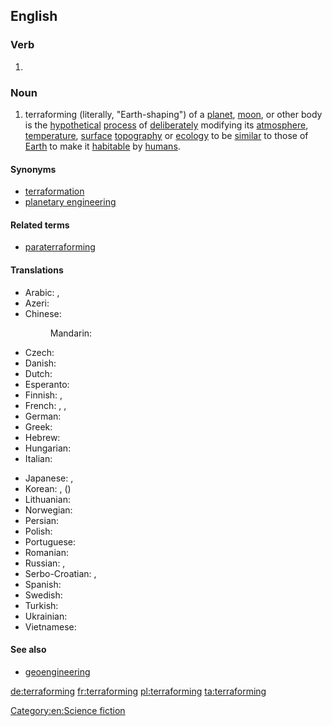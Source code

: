 ==English==

===Verb===
{{head|en}}

# {{present participle of|terraform}}

===Noun===
{{wikipedia}}
{{en-noun|-}}

# terraforming (literally, "Earth-shaping") of a [[planet]], [[moon]], or other body is the [[hypothetical]] [[process]] of [[deliberately]] modifying its [[atmosphere]], [[temperature]], [[surface]] [[topography]] or [[ecology]] to be [[similar]] to those of [[Earth]] to make it [[habitable]] by [[human|humans]].

====Synonyms====
* [[terraformation]]
* [[planetary engineering]]

====Related terms====
* [[paraterraforming]]

====Translations====
{{trans-top|planetary engineering}}
* Arabic: {{t-|ar|إعادة تأهيل|f|tr=ʾiʿādat taʾhīl}},  {{t-|ar|تيرافورمينغ|m|tr=teraforming, tīrāfūrminġ}}
* Azeri: {{t-|az|terraformalaşdırılma}}
* Chinese:
*: Mandarin: {{t+|cmn|地球化|tr=dìqiúhuà|sc=Hani}}
* Czech: {{t-|cs|terraformace|f}}
* Danish: {{t-|da|terraformning}}
* Dutch: {{t-|nl|terravorming}}
* Esperanto: {{t-|eo|teroformigo|m}}
* Finnish: {{t-|fi|maankaltaistaminen}},  {{t-|fi|terraformointi}}
* French: {{t+|fr|terraformation|f}},  {{t+|fr|terraforming|m}},  {{t+|fr|terraformage|m}}
* German: {{t+|de|Terraforming|n}}
* Greek: {{t-|el|γαιοπλασία|f|tr=gaioplasía|sc=Grek}}
* Hebrew: {{t+|he|הארצה|f|tr=ha'aratsa}}
* Hungarian: {{t-|hu|terraformálás}}
* Italian: {{t-|it|terraformazione|f}}
{{trans-mid}}
* Japanese: {{t-|ja|テラフォーミング|tr=terafōmingu}},  {{t-|ja|地球化|tr=ちきゅうか, chikyūka}}
* Korean: {{t-|ko|테라포밍|tr=terapoming|sc=Hang}},  {{t-|ko|지구화|tr=jiguhwa|sc=Hang}} ({{t-|ko|地球化}})
* Lithuanian: {{t-|lt|teraformavimas|m}}
* Norwegian: {{t-|no|terraforming}}
* Persian: {{t-|fa|زمینی‌سازی|tr=zamini-sâzi}}
* Polish: {{t-|pl|terraformowanie|n}}
* Portuguese: {{t-|pt|terraformação|f}}
* Romanian: {{t-|ro|terraformare}}
* Russian: {{t-|ru|терраформирование|n|tr=terraformírovanije}},  {{t-|ru|терраформинг|m|tr=tɛrrafórming}}
* Serbo-Croatian: {{t-|sh|тераформирање|n|sc=Cyrl}},  {{t-|sh|teraformiranje|n}}
* Spanish: {{t-|es|terraformación|f}}
* Swedish: {{t-|sv|terraformning}}
* Turkish: {{t-|tr|terraforming}}
* Ukrainian: {{t-|uk|тераформування|n|tr=teraformuvánnja|sc=Cyrl}}
* Vietnamese: {{t-|vi|địa khai hóa}}
{{trans-bottom}}

====See also====
* [[geoengineering]]

[[Category:en:Science fiction]]

[[de:terraforming]]
[[fr:terraforming]]
[[pl:terraforming]]
[[ta:terraforming]]